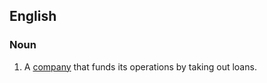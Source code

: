 ==English==
===Noun===
{{en-noun|head=[[levered]] [[firm]]}}

# {{context|UK|business|finance|lang=en}} A [[company]] that funds its operations by taking out loans.